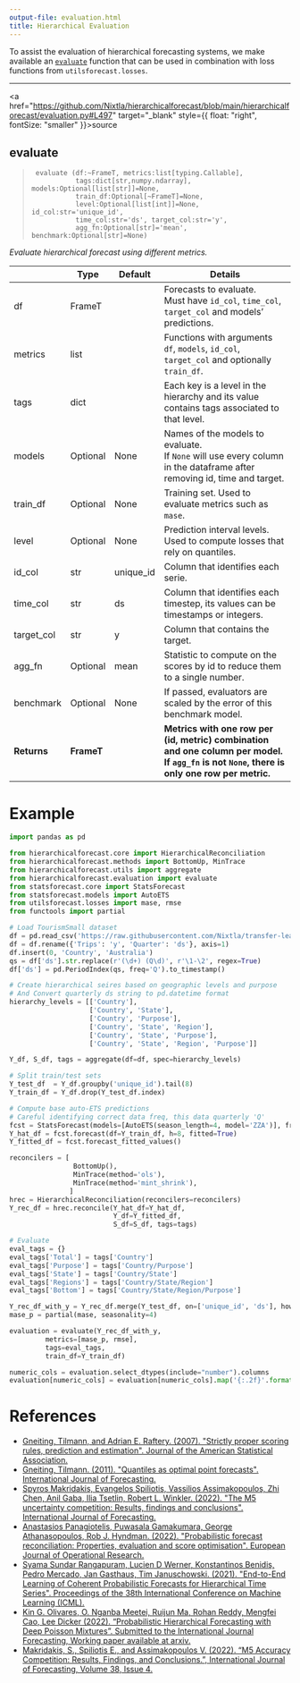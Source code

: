 ```yaml
---
output-file: evaluation.html
title: Hierarchical Evaluation
---
```



To assist the evaluation of hierarchical forecasting systems, we make
available an
[`evaluate`](src/evaluation.html#evaluate)
function that can be used in combination with loss functions from
`utilsforecast.losses`.

------------------------------------------------------------------------

<a
href="https://github.com/Nixtla/hierarchicalforecast/blob/main/hierarchicalforecast/evaluation.py#L497"
target="_blank" style={{ float: "right", fontSize: "smaller" }}>source</a>

## evaluate

> ``` text
>  evaluate (df:~FrameT, metrics:list[typing.Callable],
>            tags:dict[str,numpy.ndarray], models:Optional[list[str]]=None,
>            train_df:Optional[~FrameT]=None,
>            level:Optional[list[int]]=None, id_col:str='unique_id',
>            time_col:str='ds', target_col:str='y',
>            agg_fn:Optional[str]='mean', benchmark:Optional[str]=None)
> ```

*Evaluate hierarchical forecast using different metrics.*

|  | **Type** | **Default** | **Details** |
|------|------------------|-------------------------|-------------------------|
| df | FrameT |  | Forecasts to evaluate.<br/>Must have `id_col`, `time_col`, `target_col` and models’ predictions. |
| metrics | list |  | Functions with arguments `df`, `models`, `id_col`, `target_col` and optionally `train_df`. |
| tags | dict |  | Each key is a level in the hierarchy and its value contains tags associated to that level. |
| models | Optional | None | Names of the models to evaluate.<br/>If `None` will use every column in the dataframe after removing id, time and target. |
| train_df | Optional | None | Training set. Used to evaluate metrics such as `mase`. |
| level | Optional | None | Prediction interval levels. Used to compute losses that rely on quantiles. |
| id_col | str | unique_id | Column that identifies each serie. |
| time_col | str | ds | Column that identifies each timestep, its values can be timestamps or integers. |
| target_col | str | y | Column that contains the target. |
| agg_fn | Optional | mean | Statistic to compute on the scores by id to reduce them to a single number. |
| benchmark | Optional | None | If passed, evaluators are scaled by the error of this benchmark model. |
| **Returns** | **FrameT** |  | **Metrics with one row per (id, metric) combination and one column per model.<br/>If `agg_fn` is not `None`, there is only one row per metric.** |

# Example


```python
import pandas as pd

from hierarchicalforecast.core import HierarchicalReconciliation
from hierarchicalforecast.methods import BottomUp, MinTrace
from hierarchicalforecast.utils import aggregate
from hierarchicalforecast.evaluation import evaluate
from statsforecast.core import StatsForecast
from statsforecast.models import AutoETS
from utilsforecast.losses import mase, rmse
from functools import partial

# Load TourismSmall dataset
df = pd.read_csv('https://raw.githubusercontent.com/Nixtla/transfer-learning-time-series/main/datasets/tourism.csv')
df = df.rename({'Trips': 'y', 'Quarter': 'ds'}, axis=1)
df.insert(0, 'Country', 'Australia')
qs = df['ds'].str.replace(r'(\d+) (Q\d)', r'\1-\2', regex=True)
df['ds'] = pd.PeriodIndex(qs, freq='Q').to_timestamp()

# Create hierarchical seires based on geographic levels and purpose
# And Convert quarterly ds string to pd.datetime format
hierarchy_levels = [['Country'],
                    ['Country', 'State'], 
                    ['Country', 'Purpose'], 
                    ['Country', 'State', 'Region'], 
                    ['Country', 'State', 'Purpose'], 
                    ['Country', 'State', 'Region', 'Purpose']]

Y_df, S_df, tags = aggregate(df=df, spec=hierarchy_levels)

# Split train/test sets
Y_test_df  = Y_df.groupby('unique_id').tail(8)
Y_train_df = Y_df.drop(Y_test_df.index)

# Compute base auto-ETS predictions
# Careful identifying correct data freq, this data quarterly 'Q'
fcst = StatsForecast(models=[AutoETS(season_length=4, model='ZZA')], freq='QS', n_jobs=-1)
Y_hat_df = fcst.forecast(df=Y_train_df, h=8, fitted=True)
Y_fitted_df = fcst.forecast_fitted_values()

reconcilers = [
                BottomUp(),
                MinTrace(method='ols'),
                MinTrace(method='mint_shrink'),
               ]
hrec = HierarchicalReconciliation(reconcilers=reconcilers)
Y_rec_df = hrec.reconcile(Y_hat_df=Y_hat_df, 
                          Y_df=Y_fitted_df,
                          S_df=S_df, tags=tags)

# Evaluate
eval_tags = {}
eval_tags['Total'] = tags['Country']
eval_tags['Purpose'] = tags['Country/Purpose']
eval_tags['State'] = tags['Country/State']
eval_tags['Regions'] = tags['Country/State/Region']
eval_tags['Bottom'] = tags['Country/State/Region/Purpose']

Y_rec_df_with_y = Y_rec_df.merge(Y_test_df, on=['unique_id', 'ds'], how='left')
mase_p = partial(mase, seasonality=4)

evaluation = evaluate(Y_rec_df_with_y, 
         metrics=[mase_p, rmse], 
         tags=eval_tags, 
         train_df=Y_train_df)

numeric_cols = evaluation.select_dtypes(include="number").columns
evaluation[numeric_cols] = evaluation[numeric_cols].map('{:.2f}'.format)
```

# References

-   [Gneiting, Tilmann, and Adrian E. Raftery. (2007). "Strictly proper
    scoring rules, prediction and estimation". Journal of the American
    Statistical
    Association.](https://sites.stat.washington.edu/raftery/Research/PDF/Gneiting2007jasa.pdf)
-   [Gneiting, Tilmann. (2011). "Quantiles as optimal point forecasts".
    International Journal of
    Forecasting.](https://www.sciencedirect.com/science/article/pii/S0169207010000063)
-   [Spyros Makridakis, Evangelos Spiliotis, Vassilios Assimakopoulos,
    Zhi Chen, Anil Gaba, Ilia Tsetlin, Robert L. Winkler. (2022). "The
    M5 uncertainty competition: Results, findings and conclusions".
    International Journal of
    Forecasting.](https://www.sciencedirect.com/science/article/pii/S0169207021001722)
-   [Anastasios Panagiotelis, Puwasala Gamakumara, George
    Athanasopoulos, Rob J. Hyndman. (2022). "Probabilistic forecast
    reconciliation: Properties, evaluation and score optimisation".
    European Journal of Operational
    Research.](https://www.sciencedirect.com/science/article/pii/S0377221722006087)
-   [Syama Sundar Rangapuram, Lucien D Werner, Konstantinos Benidis,
    Pedro Mercado, Jan Gasthaus, Tim Januschowski. (2021). "End-to-End
    Learning of Coherent Probabilistic Forecasts for Hierarchical Time
    Series". Proceedings of the 38th International Conference on Machine
    Learning
    (ICML).](https://proceedings.mlr.press/v139/rangapuram21a.html)
-   [Kin G. Olivares, O. Nganba Meetei, Ruijun Ma, Rohan Reddy, Mengfei
    Cao, Lee Dicker (2022). “Probabilistic Hierarchical Forecasting with
    Deep Poisson Mixtures”. Submitted to the International Journal
    Forecasting, Working paper available at
    arxiv.](https://arxiv.org/pdf/2110.13179.pdf)
-   [Makridakis, S., Spiliotis E., and Assimakopoulos V. (2022). “M5
    Accuracy Competition: Results, Findings, and Conclusions.”,
    International Journal of Forecasting, Volume 38, Issue
    4.](https://www.sciencedirect.com/science/article/pii/S0169207021001874)

